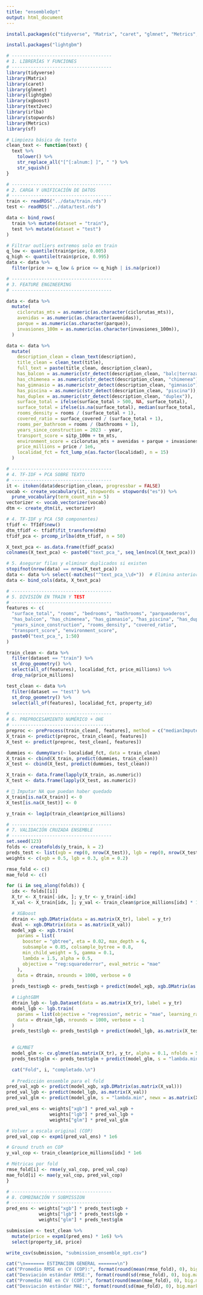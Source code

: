 ```yaml
---
title: "ensembleOpt"
output: html_document
---
```


```r

install.packages(c("tidyverse", "Matrix", "caret", "glmnet", "Metrics", "lightgbm", "text2vec", "irlba", "stopwords", "sf"))

install.packages("lightgbm")

# -------------------------------------
# 1. LIBRERÍAS Y FUNCIONES
# -------------------------------------
library(tidyverse)
library(Matrix)
library(caret)
library(glmnet)
library(lightgbm)
library(xgboost)
library(text2vec)
library(irlba)
library(stopwords)
library(Metrics)
library(sf)

# Limpieza básica de texto
clean_text <- function(text) {
  text %>%
    tolower() %>%
    str_replace_all("[^[:alnum:] ]", " ") %>%
    str_squish()
}

# -------------------------------------
# 2. CARGA Y UNIFICACIÓN DE DATOS
# -------------------------------------
train <- readRDS("../data/train.rds")
test <- readRDS("../data/test.rds")

data <- bind_rows(
  train %>% mutate(dataset = "train"),
  test %>% mutate(dataset = "test")
)

# Filtrar outliers extremos solo en train
q_low <- quantile(train$price, 0.005)
q_high <- quantile(train$price, 0.995)
data <- data %>%
  filter(price >= q_low & price <= q_high | is.na(price))

# -------------------------------------
# 3. FEATURE ENGINEERING
# -------------------------------------

data <- data %>%
  mutate(
    ciclorutas_mts = as.numeric(as.character(ciclorutas_mts)),
    avenidas = as.numeric(as.character(avenidas)),
    parque = as.numeric(as.character(parque)),
    invasiones_100m = as.numeric(as.character(invasiones_100m)),
  )

data <- data %>%
  mutate(
    description_clean = clean_text(description),
    title_clean = clean_text(title),
    full_text = paste(title_clean, description_clean),
    has_balcon = as.numeric(str_detect(description_clean, "balc|terraza")),
    has_chimenea = as.numeric(str_detect(description_clean, "chimenea")),
    has_gimnasio = as.numeric(str_detect(description_clean, "gimnasio")),
    has_piscina = as.numeric(str_detect(description_clean, "piscina")),
    has_duplex = as.numeric(str_detect(description_clean, "duplex")),
    surface_total = ifelse(surface_total > 500, NA, surface_total),
    surface_total = ifelse(is.na(surface_total), median(surface_total, na.rm = TRUE), surface_total),
    rooms_density = rooms / (surface_total + 1),
    covered_ratio = surface_covered / (surface_total + 1),
    rooms_per_bathroom = rooms / (bathrooms + 1),
    years_since_construction = 2023 - year,
    transport_score = sitp_100m + tm_mts,
    environment_score = ciclorutas_mts + avenidas + parque + invasiones_100m,
    price_millions = price / 1e6,
    localidad_fct = fct_lump_n(as.factor(localidad), n = 15)
  )
```

```r
# -------------------------------------
# 4. TF-IDF + PCA SOBRE TEXTO
# -------------------------------------
it <- itoken(data$description_clean, progressbar = FALSE)
vocab <- create_vocabulary(it, stopwords = stopwords("es")) %>%
  prune_vocabulary(term_count_min = 5)
vectorizer <- vocab_vectorizer(vocab)
dtm <- create_dtm(it, vectorizer)

# 4. TF-IDF y PCA (50 componentes)
tfidf <- TfIdf$new()
dtm_tfidf <- tfidf$fit_transform(dtm)
tfidf_pca <- prcomp_irlba(dtm_tfidf, n = 50)

X_text_pca <- as.data.frame(tfidf_pca$x)
colnames(X_text_pca) <- paste0("text_pca_", seq_len(ncol(X_text_pca)))

# 5. Asegurar filas y eliminar duplicados si existen
stopifnot(nrow(data) == nrow(X_text_pca))
data <- data %>% select(-matches("^text_pca_\\d+"))  # Elimina anteriores si estaban
data <- bind_cols(data, X_text_pca)
```


```r
# -------------------------------------
# 5. DIVISIÓN EN TRAIN Y TEST
# -------------------------------------
features <- c(
  "surface_total", "rooms", "bedrooms", "bathrooms", "parqueaderos",
  "has_balcon", "has_chimenea", "has_gimnasio", "has_piscina", "has_duplex",
  "years_since_construction", "rooms_density", "covered_ratio",
  "transport_score", "environment_score",
  paste0("text_pca_", 1:50)
)

train_clean <- data %>%
  filter(dataset == "train") %>%
  st_drop_geometry() %>%
  select(all_of(features), localidad_fct, price_millions) %>%
  drop_na(price_millions)

test_clean <- data %>%
  filter(dataset == "test") %>%
  st_drop_geometry() %>%
  select(all_of(features), localidad_fct, property_id)

# -------------------------------------
# 6. PREPROCESAMIENTO NUMÉRICO + OHE
# -------------------------------------
preproc <- preProcess(train_clean[, features], method = c("medianImpute", "center", "scale", "YeoJohnson"))
X_train <- predict(preproc, train_clean[, features])
X_test <- predict(preproc, test_clean[, features])

dummies <- dummyVars(~ localidad_fct, data = train_clean)
X_train <- cbind(X_train, predict(dummies, train_clean))
X_test <- cbind(X_test, predict(dummies, test_clean))

X_train <- data.frame(lapply(X_train, as.numeric))
X_test <- data.frame(lapply(X_test, as.numeric))

# 🔧 Imputar NA que puedan haber quedado
X_train[is.na(X_train)] <- 0
X_test[is.na(X_test)] <- 0

y_train <- log1p(train_clean$price_millions)
```


```r
# -------------------------------------
# 7. VALIDACIÓN CRUZADA ENSEMBLE
# -------------------------------------
set.seed(123)
folds <- createFolds(y_train, k = 2)
preds_test <- list(xgb = rep(0, nrow(X_test)), lgb = rep(0, nrow(X_test)), glm = rep(0, nrow(X_test)))
weights <- c(xgb = 0.5, lgb = 0.3, glm = 0.2)

rmse_fold <- c()
mae_fold <- c()

for (i in seq_along(folds)) {
  idx <- folds[[i]]
  X_tr <- X_train[-idx, ]; y_tr <- y_train[-idx]
  X_val <- X_train[idx, ]; y_val <- train_clean$price_millions[idx] * 1e6

  # XGBoost
  dtrain <- xgb.DMatrix(data = as.matrix(X_tr), label = y_tr)
  dval <- xgb.DMatrix(data = as.matrix(X_val))
  model_xgb <- xgb.train(
    params = list(
      booster = "gbtree", eta = 0.02, max_depth = 6,
      subsample = 0.85, colsample_bytree = 0.8,
      min_child_weight = 5, gamma = 0.1,
      lambda = 1.5, alpha = 0.5,
      objective = "reg:squarederror", eval_metric = "mae"
    ),
    data = dtrain, nrounds = 1000, verbose = 0
  )
  preds_test$xgb <- preds_test$xgb + predict(model_xgb, xgb.DMatrix(as.matrix(X_test))) / length(folds)

  # LightGBM
  dtrain_lgb <- lgb.Dataset(data = as.matrix(X_tr), label = y_tr)
  model_lgb <- lgb.train(
    params = list(objective = "regression", metric = "mae", learning_rate = 0.02, num_leaves = 31),
    data = dtrain_lgb, nrounds = 1000, verbose = -1
  )
  preds_test$lgb <- preds_test$lgb + predict(model_lgb, as.matrix(X_test)) / length(folds)
  

  # GLMNET
  model_glm <- cv.glmnet(as.matrix(X_tr), y_tr, alpha = 0.1, nfolds = 5)
  preds_test$glm <- preds_test$glm + predict(model_glm, s = "lambda.min", newx = as.matrix(X_test))[, 1] / length(folds)

  cat("Fold", i, "completado.\n")
  
  # Predicción ensemble para el fold
pred_val_xgb <- predict(model_xgb, xgb.DMatrix(as.matrix(X_val)))
pred_val_lgb <- predict(model_lgb, as.matrix(X_val))
pred_val_glm <- predict(model_glm, s = "lambda.min", newx = as.matrix(X_val))[, 1]

pred_val_ens <- weights["xgb"] * pred_val_xgb +
                weights["lgb"] * pred_val_lgb +
                weights["glm"] * pred_val_glm

# Volver a escala original (COP)
pred_val_cop <- expm1(pred_val_ens) * 1e6

# Ground truth en COP
y_val_cop <- train_clean$price_millions[idx] * 1e6

# Métricas por fold
rmse_fold[i] <- rmse(y_val_cop, pred_val_cop)
mae_fold[i] <- mae(y_val_cop, pred_val_cop)
}

# -------------------------------------
# 8. COMBINACIÓN Y SUBMISSION
# -------------------------------------
pred_ens <- weights["xgb"] * preds_test$xgb +
            weights["lgb"] * preds_test$lgb +
            weights["glm"] * preds_test$glm

submission <- test_clean %>%
  mutate(price = expm1(pred_ens) * 1e6) %>%
  select(property_id, price)

write_csv(submission, "submission_ensemble_opt.csv")

cat("\n======= ESTIMACION GENERAL =======\n")
cat("Promedio RMSE en CV (COP):", format(round(mean(rmse_fold), 0), big.mark = ","), "\n")
cat("Desviación estándar RMSE:", format(round(sd(rmse_fold), 0), big.mark = ","), "\n")
cat("Promedio MAE en CV (COP):", format(round(mean(mae_fold), 0), big.mark = ","), "\n")
cat("Desviación estándar MAE:", format(round(sd(mae_fold), 0), big.mark = ","), "\n")

```

```r

```

